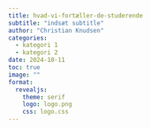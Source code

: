 ```yaml
---
title: hvad-vi-fortæller-de-studerende
subtitle: "indsæt subtitle"
author: "Christian Knudsen"
categories:
  - kategori 1
  - kategori 2
date: 2024-10-11
toc: true
image: ""
format:
  revealjs:
    theme: serif
    logo: logo.png
    css: logo.css
---
```


